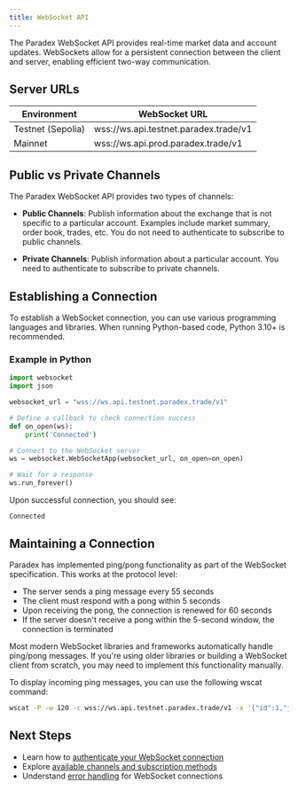 ```yaml
---
title: WebSocket API
---
```


The Paradex WebSocket API provides real-time market data and account updates. WebSockets allow for a persistent connection between the client and server, enabling efficient two-way communication.

## Server URLs

| Environment | WebSocket URL |
|-------------|--------------|
| Testnet (Sepolia) | wss://ws.api.testnet.paradex.trade/v1 |
| Mainnet | wss://ws.api.prod.paradex.trade/v1 |

## Public vs Private Channels

The Paradex WebSocket API provides two types of channels:

- **Public Channels**: Publish information about the exchange that is not specific to a particular account. Examples include market summary, order book, trades, etc. You do not need to authenticate to subscribe to public channels.

- **Private Channels**: Publish information about a particular account. You need to authenticate to subscribe to private channels.

## Establishing a Connection

To establish a WebSocket connection, you can use various programming languages and libraries. When running Python-based code, Python 3.10+ is recommended.

### Example in Python

```python
import websocket
import json

websocket_url = "wss://ws.api.testnet.paradex.trade/v1"

# Define a callback to check connection success
def on_open(ws):
    print('Connected')

# Connect to the WebSocket server
ws = websocket.WebSocketApp(websocket_url, on_open=on_open)

# Wait for a response
ws.run_forever()
```

Upon successful connection, you should see:

```
Connected
```

## Maintaining a Connection

Paradex has implemented ping/pong functionality as part of the WebSocket specification. This works at the protocol level:

- The server sends a ping message every 55 seconds
- The client must respond with a pong within 5 seconds
- Upon receiving the pong, the connection is renewed for 60 seconds
- If the server doesn't receive a pong within the 5-second window, the connection is terminated

Most modern WebSocket libraries and frameworks automatically handle ping/pong messages. If you're using older libraries or building a WebSocket client from scratch, you may need to implement this functionality manually.

To display incoming ping messages, you can use the following wscat command:

```bash
wscat -P -w 120 -c wss://ws.api.testnet.paradex.trade/v1 -x '{"id":1,"jsonrpc":"2.0","method":"subscribe","params":{"channel":"markets_summary"}}' | grep "ping"
```

## Next Steps

- Learn how to [authenticate your WebSocket connection](./connection-authentication.mdx)
- Explore [available channels and subscription methods](./subscription-channels.mdx)
- Understand [error handling](./error-handling.mdx) for WebSocket connections 
